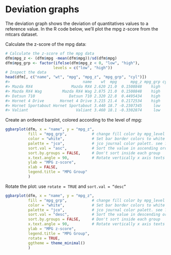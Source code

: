 Deviation graphs
===================================
The deviation graph shows the deviation of quantitatives values to a reference value. In the R code below, we’ll plot the mpg z-score from the mtcars dataset.

Calculate the z-score of the mpg data:
```r
# Calculate the z-score of the mpg data
dfm$mpg_z <- (dfm$mpg -mean(dfm$mpg))/sd(dfm$mpg)
dfm$mpg_grp <- factor(ifelse(dfm$mpg_z < 0, "low", "high"), 
                     levels = c("low", "high"))
# Inspect the data
head(dfm[, c("name", "wt", "mpg", "mpg_z", "mpg_grp", "cyl")])
#>                                name    wt  mpg      mpg_z mpg_grp cyl
#> Mazda RX4                 Mazda RX4 2.620 21.0  0.1508848    high   6
#> Mazda RX4 Wag         Mazda RX4 Wag 2.875 21.0  0.1508848    high   6
#> Datsun 710               Datsun 710 2.320 22.8  0.4495434    high   4
#> Hornet 4 Drive       Hornet 4 Drive 3.215 21.4  0.2172534    high   6
#> Hornet Sportabout Hornet Sportabout 3.440 18.7 -0.2307345     low   8
#> Valiant                     Valiant 3.460 18.1 -0.3302874     low   6
```
Create an ordered barplot, colored according to the level of mpg:
```r
ggbarplot(dfm, x = "name", y = "mpg_z",
          fill = "mpg_grp",           # change fill color by mpg_level
          color = "white",            # Set bar border colors to white
          palette = "jco",            # jco journal color palett. see ?ggpar
          sort.val = "asc",           # Sort the value in ascending order
          sort.by.groups = FALSE,     # Don't sort inside each group
          x.text.angle = 90,          # Rotate vertically x axis texts
          ylab = "MPG z-score",
          xlab = FALSE,
          legend.title = "MPG Group"
          )
```
Rotate the plot: use ``rotate = TRUE`` and ``sort.val = “desc”``
```r
ggbarplot(dfm, x = "name", y = "mpg_z",
          fill = "mpg_grp",           # change fill color by mpg_level
          color = "white",            # Set bar border colors to white
          palette = "jco",            # jco journal color palett. see ?ggpar
          sort.val = "desc",          # Sort the value in descending order
          sort.by.groups = FALSE,     # Don't sort inside each group
          x.text.angle = 90,          # Rotate vertically x axis texts
          ylab = "MPG z-score",
          legend.title = "MPG Group",
          rotate = TRUE,
          ggtheme = theme_minimal()
          )
```
          
